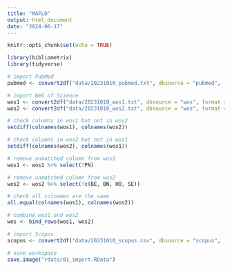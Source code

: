 ---
title: "MAFLD"
output: html_document
date: "2024-06-17"
---

```{r setup, include=FALSE}
knitr::opts_chunk$set(echo = TRUE)
```

```{r}
library(bibliometrix)
library(tidyverse)
```

```{r}
# import PubMed
pubmed <- convert2df("data/20231010_pubmed.txt", dbsource = "pubmed", format = "pubmed")
```

```{r}
# import Web of Science
wos1 <- convert2df("data/20231010_wos1.txt", dbsource = "wos", format = "plaintext")
wos2 <- convert2df("data/20231010_wos2.txt", dbsource = "wos", format = "plaintext")
```

```{r}
# check columns in wos1 but not in wos2
setdiff(colnames(wos1), colnames(wos2))
```

```{r}
# check columns in wos2 but not in wos1
setdiff(colnames(wos2), colnames(wos1))
```
```{r}
# remove unmatched column from wos1
wos1 <- wos1 %>% select(!PN)
```

```{r}
# remove unmatched column from wos2
wos2 <- wos2 %>% select(!c(BE, BN, HO, SE))
```

```{r}
# check all colnames are the same
all.equal(colnames(wos1), colnames(wos2))
```

```{r}
# combine wos1 and wos2
wos <- bind_rows(wos1, wos2)
```

```{r}
# import Scopus
scopus <- convert2df("data/20231010_scopus.csv", dbsource = "scopus", format = "csv")
```

```{r}
# save workspace
save.image("rdata/01_import.RData")
```
